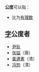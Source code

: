 '''公度'''可以指：

* 比为[[有理数|有理数]]

== [[字|字]]公度者 ==

* [[尹轨|尹轨]]
* [[张镒|张镒]]（唐）
* [[黃遵憲|黃遵憲]]（清）
* [[冯恕|冯恕]]（清）

{{disambig|CAT=二字消歧義}}